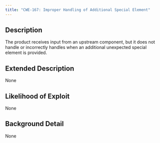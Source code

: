 ```yaml
---
title: "CWE-167: Improper Handling of Additional Special Element"
---
```


## Description
The product receives input from an upstream component, but it does not handle or incorrectly handles when an additional unexpected special element is provided.

## Extended Description
None

## Likelihood of Exploit
None

## Background Detail
None
        